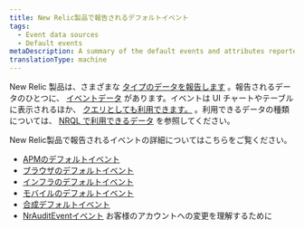 ```yaml
---
title: New Relic製品で報告されるデフォルトイベント
tags:
  - Event data sources
  - Default events
metaDescription: A summary of the default events and attributes reported by New Relic products.
translationType: machine
---
```


New Relic 製品は、さまざまな [タイプのデータを報告します](/docs/using-new-relic/data/understand-data/new-relic-data-types) 。報告されるデータのひとつに、 [イベントデータ](/docs/using-new-relic/data/understand-data/new-relic-data-types#event-data) があります。イベントは UI チャートやテーブルに表示されるほか、 [クエリとしても利用できます。](/docs/using-new-relic/data/understand-data/query-new-relic-data) 。利用できるデータの種類については、 [NRQL で利用できるデータ](/docs/query-data/nrql-new-relic-query-language/getting-started/introduction-nrql#what-you-can-query) を参照してください。

New Relic製品で報告されるイベントの詳細についてはこちらをご覧ください。

* [APMのデフォルトイベント](/docs/insights/insights-data-sources/default-data/apm-default-events-insights)
* [ブラウザのデフォルトイベント](/docs/insights/insights-data-sources/default-data/browser-default-events-insights)
* [インフラのデフォルトイベント](/docs/infrastructure/manage-your-data/data-instrumentation/default-infrastructure-events)
* [モバイルのデフォルトイベント](/docs/insights/insights-data-sources/default-data/mobile-default-events-insights)
* [合成デフォルトイベント](/docs/insights/insights-data-sources/default-data/synthetics-default-events-insights)
* [NrAuditEventイベント](/docs/insights/event-data-sources/default-events/query-account-audit-logs-nrauditevent/) お客様のアカウントへの変更を理解するために